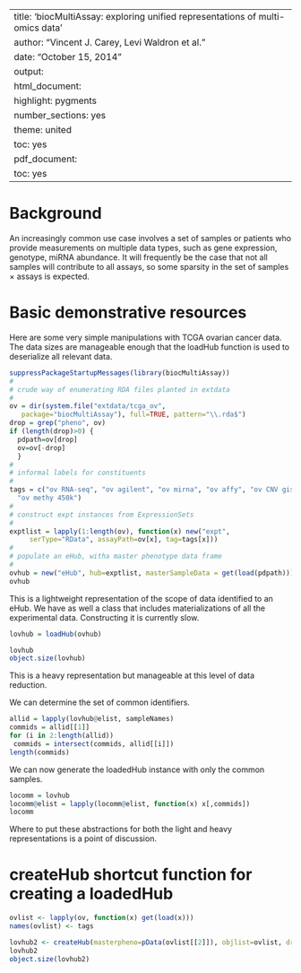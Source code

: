 
---
title: 'biocMultiAssay: exploring unified representations of multi-omics data'
author: "Vincent J. Carey, Levi Waldron et al."
date: "October 15, 2014"
output:
  html_document:
    highlight: pygments
    number_sections: yes
    theme: united
    toc: yes
  pdf_document:
    toc: yes
---

# Background

An increasingly common use case involves a set of
samples or patients who provide measurements on
multiple data types, such as gene expression,
genotype, miRNA abundance.  It will frequently
be the case that not all samples will contribute to
all assays, so some sparsity in the
set of
samples $\times$ assays is expected.

# Basic demonstrative resources

Here are some very simple manipulations with
TCGA ovarian cancer data.  The data sizes are manageable
enough that the loadHub function is used to deserialize
all relevant data.

```r
suppressPackageStartupMessages(library(biocMultiAssay))
#
# crude way of enumerating RDA files planted in extdata
#
ov = dir(system.file("extdata/tcga_ov",
   package="biocMultiAssay"), full=TRUE, pattern="\\.rda$")
drop = grep("pheno", ov)
if (length(drop)>0) {
  pdpath=ov[drop]
  ov=ov[-drop]
  }
#
# informal labels for constituents
#
tags = c("ov RNA-seq", "ov agilent", "ov mirna", "ov affy", "ov CNV gistic",
  "ov methy 450k")
#
# construct expt instances from ExpressionSets
#
exptlist = lapply(1:length(ov), function(x) new("expt",
     serType="RData", assayPath=ov[x], tag=tags[x]))
#
# populate an eHub, witha master phenotype data frame
#
ovhub = new("eHub", hub=exptlist, masterSampleData = get(load(pdpath)))
ovhub
```

This is a lightweight representation of the scope of data
identified to an eHub.  We have as well a class that
includes materializations of all the experimental data.
Constructing it is currently slow.

```r
lovhub = loadHub(ovhub)
```
```r
lovhub
object.size(lovhub)
```

This is a heavy representation but manageable at this level
of data reduction.

We can determine the set of common identifiers.
```r
allid = lapply(lovhub@elist, sampleNames)
commids = allid[[1]]
for (i in 2:length(allid))
 commids = intersect(commids, allid[[i]])
length(commids)
```

We can now generate the loadedHub instance with only the
common samples.
```r
locomm = lovhub
locomm@elist = lapply(locomm@elist, function(x) x[,commids])
locomm
```

Where to put these abstractions for both the light and
heavy representations is a point of discussion.

# createHub shortcut function for creating a loadedHub

```r
ovlist <- lapply(ov, function(x) get(load(x)))
names(ovlist) <- tags

lovhub2 <- createHub(masterpheno=pData(ovlist[[2]]), objlist=ovlist, drop=TRUE)
lovhub2
object.size(lovhub2)
```

